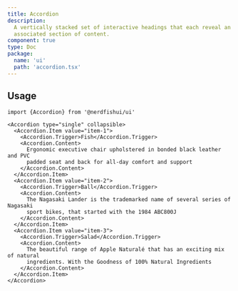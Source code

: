 ```yaml
---
title: Accordion
description:
  A vertically stacked set of interactive headings that each reveal an
  associated section of content.
component: true
type: Doc
package:
  name: 'ui'
  path: 'accordion.tsx'
---
```


<ComponentExample src="/components/examples/accordion/demo.tsx">
  <AccordionDemo />
</ComponentExample>

## Usage

```tsx
import {Accordion} from '@nerdfishui/ui'
```

```tsx
<Accordion type="single" collapsible>
  <Accordion.Item value="item-1">
    <Accordion.Trigger>Fish</Accordion.Trigger>
    <Accordion.Content>
      Ergonomic executive chair upholstered in bonded black leather and PVC
      padded seat and back for all-day comfort and support
    </Accordion.Content>
  </Accordion.Item>
  <Accordion.Item value="item-2">
    <Accordion.Trigger>Ball</Accordion.Trigger>
    <Accordion.Content>
      The Nagasaki Lander is the trademarked name of several series of Nagasaki
      sport bikes, that started with the 1984 ABC800J
    </Accordion.Content>
  </Accordion.Item>
  <Accordion.Item value="item-3">
    <Accordion.Trigger>Salad</Accordion.Trigger>
    <Accordion.Content>
      The beautiful range of Apple Naturalé that has an exciting mix of natural
      ingredients. With the Goodness of 100% Natural Ingredients
    </Accordion.Content>
  </Accordion.Item>
</Accordion>
```
